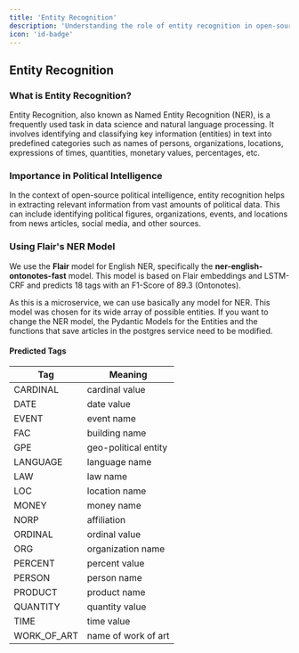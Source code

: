 ```yaml
---
title: 'Entity Recognition'
description: 'Understanding the role of entity recognition in open-source political intelligence'
icon: 'id-badge'
---
```



## Entity Recognition

### What is Entity Recognition?

Entity Recognition, also known as Named Entity Recognition (NER), is a frequently used task in data science and natural language processing. It involves identifying and classifying key information (entities) in text into predefined categories such as names of persons, organizations, locations, expressions of times, quantities, monetary values, percentages, etc.

### Importance in Political Intelligence

In the context of open-source political intelligence, entity recognition helps in extracting relevant information from vast amounts of political data. This can include identifying political figures, organizations, events, and locations from news articles, social media, and other sources.

### Using Flair's NER Model

We use the **Flair** model for English NER, specifically the **ner-english-ontonotes-fast** model. This model is based on Flair embeddings and LSTM-CRF and predicts 18 tags with an F1-Score of 89.3 (Ontonotes).

<Note>
As this is a microservice, we can use basically any model for NER. This model was chosen for its wide array of possible entities.
If you want to change the NER model, the Pydantic Models for the Entities and the functions that save articles in the postgres service need to be modified.
</Note>

#### Predicted Tags

| Tag       | Meaning                |
| --------- | ---------------------- |
| CARDINAL  | cardinal value         |
| DATE      | date value             |
| EVENT     | event name             |
| FAC       | building name          |
| GPE       | geo-political entity   |
| LANGUAGE  | language name          |
| LAW       | law name               |
| LOC       | location name          |
| MONEY     | money name             |
| NORP      | affiliation            |
| ORDINAL   | ordinal value          |
| ORG       | organization name      |
| PERCENT   | percent value          |
| PERSON    | person name            |
| PRODUCT   | product name           |
| QUANTITY  | quantity value         |
| TIME      | time value             |
| WORK_OF_ART | name of work of art  |

